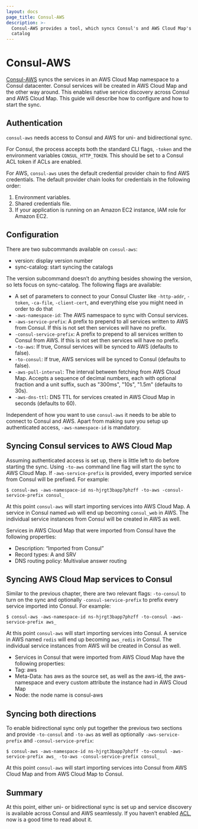 ```yaml
---
layout: docs
page_title: Consul-AWS
description: >-
  Consul-AWS provides a tool, which syncs Consul's and AWS Cloud Map's service
  catalog
---
```


# Consul-AWS

[Consul-AWS](https://github.com/hashicorp/consul-aws/) syncs the services in an AWS Cloud Map namespace to a Consul datacenter. Consul services will be created in AWS Cloud Map and the other way around. This enables native service discovery across Consul and AWS Cloud Map.
This guide will describe how to configure and how to start the sync.

## Authentication

`consul-aws` needs access to Consul and AWS for uni- and bidirectional sync.

For Consul, the process accepts both the standard CLI flags, `-token` and the environment variables `CONSUL_HTTP_TOKEN`. This should be set to a Consul ACL token if ACLs are enabled.

For AWS, `consul-aws` uses the default credential provider chain to find AWS credentials. The default provider chain looks for credentials in the following order:

1. Environment variables.
2. Shared credentials file.
3. If your application is running on an Amazon EC2 instance, IAM role for Amazon EC2.

## Configuration

There are two subcommands available on `consul-aws`:

- version: display version number
- sync-catalog: start syncing the catalogs

The version subcommand doesn’t do anything besides showing the version, so lets focus on sync-catalog. The following flags are available:

- A set of parameters to connect to your Consul Cluster like `-http-addr`, `-token`, `-ca-file`, `-client-cert`, and everything else you might need in order to do that
- `-aws-namespace-id`: The AWS namespace to sync with Consul services.
- `-aws-service-prefix`: A prefix to prepend to all services written to AWS from Consul. If this is not set then services will have no prefix.
- `-consul-service-prefix`: A prefix to prepend to all services written to Consul from AWS. If this is not set then services will have no prefix.
- `-to-aws`: If true, Consul services will be synced to AWS (defaults to false).
- `-to-consul`: If true, AWS services will be synced to Consul (defaults to false).
- `-aws-pull-interval`: The interval between fetching from AWS Cloud Map. Accepts a sequence of decimal numbers, each with optional fraction and a unit suffix, such as "300ms", "10s", "1.5m" (defaults to 30s).
- `-aws-dns-ttl`: DNS TTL for services created in AWS Cloud Map in seconds (defaults to 60).

Independent of how you want to use `consul-aws` it needs to be able to connect to Consul and AWS. Apart from making sure you setup up authenticated access, `-aws-namespace-id` is mandatory.

## Syncing Consul services to AWS Cloud Map

Assuming authenticated access is set up, there is little left to do before starting the sync. Using `-to-aws` command line flag will start the sync to AWS Cloud Map. If `-aws-service-prefix` is provided, every imported service from Consul will be prefixed. For example:

```shell
$ consul-aws -aws-namespace-id ns-hjrgt3bapp7phzff -to-aws -consul-service-prefix consul_
```

At this point `consul-aws` will start importing services into AWS Cloud Map. A service in Consul named `web` will end up becoming `consul_web` in AWS. The individual service instances from Consul will be created in AWS as well.

Services in AWS Cloud Map that were imported from Consul have the following properties:

- Description: “Imported from Consul”
- Record types: A and SRV
- DNS routing policy: Multivalue answer routing

## Syncing AWS Cloud Map services to Consul

Similar to the previous chapter, there are two relevant flags: `-to-consul` to turn on the sync and optionally `-consul-service-prefix` to prefix every service imported into Consul. For example:

```shell
$ consul-aws -aws-namespace-id ns-hjrgt3bapp7phzff -to-consul -aws-service-prefix aws_
```

At this point `consul-aws` will start importing services into Consul. A service in AWS named `redis` will end up becoming `aws_redis` in Consul. The individual service instances from AWS will be created in Consul as well.

- Services in Consul that were imported from AWS Cloud Map have the following properties:
- Tag: aws
- Meta-Data: has aws as the source set, as well as the aws-id, the aws-namespace and every custom attribute the instance had in AWS Cloud Map
- Node: the node name is consul-aws

## Syncing both directions

To enable bidirectional sync only put together the previous two sections and provide `-to-consul` and `-to-aws` as well as optionally `-aws-service-prefix` and `-consul-service-prefix`:

```shell
$ consul-aws -aws-namespace-id ns-hjrgt3bapp7phzff -to-consul -aws-service-prefix aws_ -to-aws -consul-service-prefix consul_
```

At this point `consul-aws` will start importing services into Consul from AWS Cloud Map and from AWS Cloud Map to Consul.

## Summary

At this point, either uni- or bidirectional sync is set up and service discovery is available across Consul and AWS seamlessly. If you haven’t enabled [ACL](/docs/guides/acl), now is a good time to read about it.
